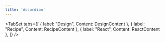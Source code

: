 ```yaml
---
title: 'Accordion'
---
```



<TabSet tabs={[
  { label: "Design", Content: DesignContent },
  { label: "Recipe", Content: RecipeContent },
  { label: "React", Content: ReactContent },
]} />
